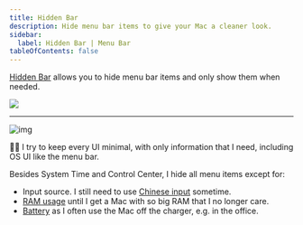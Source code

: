 ```yaml
---
title: Hidden Bar
description: Hide menu bar items to give your Mac a cleaner look.
sidebar:
  label: Hidden Bar | Menu Bar
tableOfContents: false
---
```


[Hidden Bar](https://apps.apple.com/app/hidden-bar/id1452453066) allows you to
hide menu bar items and only show them when needed.


<Tabs>
  <TabItem label="App Store">
    <a
      href="https://apps.apple.com/app/hidden-bar/id1452453066"
      target="_blank">
      <img src="https://developer.apple.com/assets/elements/badges/download-on-the-app-store.svg" />
    </a>
  </TabItem>
  <TabItem label="Brewfile">
    <BrewfileMas name="Hidden Bar" id={1452453066} />
  </TabItem>
</Tabs>

---

![img](https://is1-ssl.mzstatic.com/image/thumb/Purple123/v4/87/ef/ee/87efee47-0191-bf71-9710-0474d7671f03/pr_source.png/1286x0w.webp)

👨‍💻 I try to keep every UI minimal, with only information that I need, including OS UI like the menu bar.

Besides System Time and Control Center, I hide all menu items except for:

- Input source. I still need to use [Chinese input](./squirrel) sometime.
- [RAM usage](./stats) until I get a Mac with so big RAM that I no longer care.
- [Battery](./stats) as I often use the Mac off the charger, e.g. in the office.
